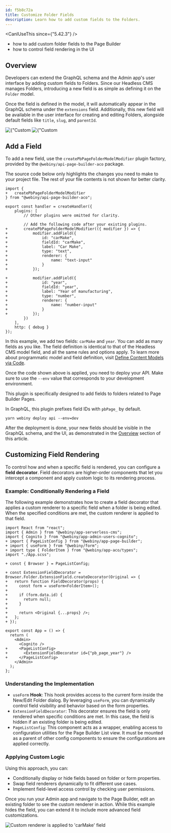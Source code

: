 ```yaml
---
id: f5b8c72a
title: Customize Folder Fields
description: Learn how to add custom fields to the Folders.
---
```



<CanIUseThis since={"5.42.3"} />

<WhatYouWillLearn>

- how to add custom folder fields to the Page Builder
- how to control field rendering in the UI

</WhatYouWillLearn>

## Overview

Developers can extend the GraphQL schema and the Admin app's user interface by adding custom fields to Folders. Since our Headless CMS manages Folders, introducing a new field is as simple as defining it on the `Folder` model.

Once the field is defined in the model, it will automatically appear in the GraphQL schema under the `extensions` field. Additionally, this new field will be available in the user interface for creating and editing Folders, alongside default fields like `title`, `slug`, and `parentId`.

<Gallery>
  <Image src={pbFoldersFieldsSchema} title={"Custom fields in the GraphQL schema"} />
  <Image src={pbAdvancedDetails} title={"Custom fields in the Admin app"} />
</Gallery>

## Add a Field

To add a new field, use the `createPbPageFolderModelModifier` plugin factory, provided by the `@webiny/api-page-builder-aco` package.

<Alert type="warning">
  The source code below only highlights the changes you need to make to your project file. The rest
  of your file contents is not shown for better clarity.
</Alert>

```diff-ts apps/api/graphql/src/index.ts
import {
+   createPbPageFolderModelModifier
} from "@webiny/api-page-builder-aco";

export const handler = createHandler({
    plugins: [
        // Other plugins were omitted for clarity.

        // Add the following code after your existing plugins.
+       createPbPageFolderModelModifier(({ modifier }) => {
+           modifier.addField({
+               id: "carMake",
+               fieldId: "carMake",
+               label: "Car Make",
+               type: "text",
+               renderer: {
+                   name: "text-input"
+               }
+           });

+           modifier.addField({
+               id: "year",
+               fieldId: "year",
+               label: "Year of manufacturing",
+               type: "number",
+               renderer: {
+                   name: "number-input"
+               }
+           });
        })
    ],
    http: { debug }
});
```

In this example, we add two fields: `carMake` and `year`. You can add as many fields as you like. The field definition is identical to that of the Headless CMS model field, and all the same rules and options apply. To learn more about programmatic model and field definition, visit [Define Content Models via Code](/docs/{version}/headless-cms/extending/content-models-via-code).

Once the code shown above is applied, you need to deploy your API. Make sure to use the `--env` value that corresponds to your development environment.

This plugin is specifically designed to add fields to folders related to Page Builder Pages.

In GraphQL, this plugin prefixes field IDs with `pbPage_` by default.

```shell
yarn webiny deploy api --env=dev
```

After the deployment is done, your new fields should be visible in the GraphQL schema, and the UI, as demonstrated in the [Overview](#overview) section of this article.

## Customizing Field Rendering

To control how and when a specific field is rendered, you can configure a **field decorator**. Field decorators are higher-order components that let you intercept a component and apply custom logic to its rendering process.

### Example: Conditionally Rendering a Field

The following example demonstrates how to create a field decorator that applies a custom renderer to a specific field when a folder is being edited. When the specified conditions are met, the custom renderer is applied to that field.

```diff-tsx apps/admin/src/App.tsx
import React from "react";
import { Admin } from "@webiny/app-serverless-cms";
import { Cognito } from "@webiny/app-admin-users-cognito";
+ import { PageListConfig } from "@webiny/app-page-builder";
+ import { useForm } from "@webiny/form";
+ import type { FolderItem } from "@webiny/app-aco/types";
import "./App.scss";

+ const { Browser } = PageListConfig;

+ const ExtensionFieldDecorator = Browser.Folder.ExtensionField.createDecorator(Original => {
+   return function FieldDecorator(props) {
+     const form = useForm<FolderItem>();
+ 
+     if (form.data.id) {
+       return null;
+     }
+ 
+     return <Original {...props} />;
+   };
+ });

export const App = () => {
  return (
    <Admin>
      <Cognito />
+     <PageListConfig>
+       <ExtensionFieldDecorator id={"pb_page_year"} />
+     </PageListConfig>
    </Admin>
  );
};
```

### Understanding the Implementation
- `useForm` **Hook**: This hook provides access to the current form inside the New/Edit Folder dialog. By leveraging `useForm`, you can dynamically control field visibility and behavior based on the form properties.
- `ExtensionFieldDecorator`: This decorator ensures the field is only rendered when specific conditions are met. In this case, the field is hidden if an existing folder is being edited.
- `PageListConfig`: This component acts as a wrapper, enabling access to configuration utilities for the Page Builder List view. It must be mounted as a parent of other config components to ensure the configurations are applied correctly.

### Applying Custom Logic

Using this approach, you can:

- Conditionally display or hide fields based on folder or form properties.
- Swap field renderers dynamically to fit different use cases.
- Implement field-level access control by checking user permissions.

Once you run your Admin app and navigate to the Page Builder, edit an existing folder to see the custom renderer in action. While this example hides the field, you can extend it to include more advanced field customizations.

<Image
  src={pbFieldRendererDecorator}
  title="Custom renderer is applied to 'carMake' field"
/>
